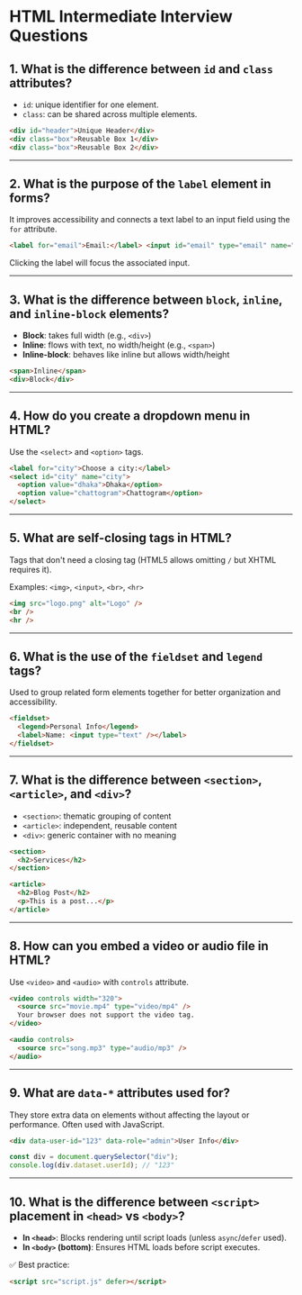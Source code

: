 # HTML Intermediate Interview Questions

## 1. What is the difference between `id` and `class` attributes?

- `id`: unique identifier for one element.
- `class`: can be shared across multiple elements.

```html
<div id="header">Unique Header</div>
<div class="box">Reusable Box 1</div>
<div class="box">Reusable Box 2</div>
```

---

## 2. What is the purpose of the `label` element in forms?

It improves accessibility and connects a text label to an input field using the `for` attribute.

```html
<label for="email">Email:</label> <input id="email" type="email" name="email" />
```

Clicking the label will focus the associated input.

---

## 3. What is the difference between `block`, `inline`, and `inline-block` elements?

- **Block**: takes full width (e.g., `<div>`)
- **Inline**: flows with text, no width/height (e.g., `<span>`)
- **Inline-block**: behaves like inline but allows width/height

```html
<span>Inline</span>
<div>Block</div>
```

---

## 4. How do you create a dropdown menu in HTML?

Use the `<select>` and `<option>` tags.

```html
<label for="city">Choose a city:</label>
<select id="city" name="city">
  <option value="dhaka">Dhaka</option>
  <option value="chattogram">Chattogram</option>
</select>
```

---

## 5. What are self-closing tags in HTML?

Tags that don't need a closing tag (HTML5 allows omitting `/` but XHTML requires it).

Examples: `<img>`, `<input>`, `<br>`, `<hr>`

```html
<img src="logo.png" alt="Logo" />
<br />
<hr />
```

---

## 6. What is the use of the `fieldset` and `legend` tags?

Used to group related form elements together for better organization and accessibility.

```html
<fieldset>
  <legend>Personal Info</legend>
  <label>Name: <input type="text" /></label>
</fieldset>
```

---

## 7. What is the difference between `<section>`, `<article>`, and `<div>`?

- `<section>`: thematic grouping of content
- `<article>`: independent, reusable content
- `<div>`: generic container with no meaning

```html
<section>
  <h2>Services</h2>
</section>

<article>
  <h2>Blog Post</h2>
  <p>This is a post...</p>
</article>
```

---

## 8. How can you embed a video or audio file in HTML?

Use `<video>` and `<audio>` with `controls` attribute.

```html
<video controls width="320">
  <source src="movie.mp4" type="video/mp4" />
  Your browser does not support the video tag.
</video>

<audio controls>
  <source src="song.mp3" type="audio/mp3" />
</audio>
```

---

## 9. What are `data-*` attributes used for?

They store extra data on elements without affecting the layout or performance. Often used with JavaScript.

```html
<div data-user-id="123" data-role="admin">User Info</div>
```

```js
const div = document.querySelector("div");
console.log(div.dataset.userId); // "123"
```

---

## 10. What is the difference between `<script>` placement in `<head>` vs `<body>`?

- **In `<head>`**: Blocks rendering until script loads (unless `async`/`defer` used).
- **In `<body>` (bottom)**: Ensures HTML loads before script executes.

✅ Best practice:

```html
<script src="script.js" defer></script>
```
